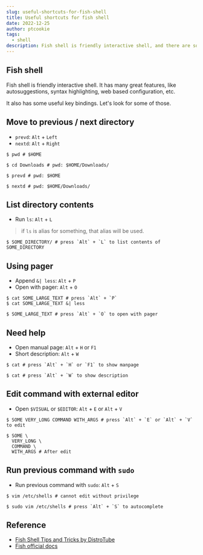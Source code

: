 ```yaml
---
slug: useful-shortcuts-for-fish-shell
title: Useful shortcuts for fish shell
date: 2022-12-25
author: ptcookie
tags:
  - shell
description: Fish shell is friendly interactive shell, and there are some useful keyboard shortcuts.
---
```


## Fish shell

Fish shell is friendly interactive shell.
It has many great features, like autosuggestions, syntax highlighting, web based configuration, etc.

It also has some useful key bindings. Let's look for some of those.

## Move to previous / next directory

- `prevd`: `Alt` + `Left`
- `nextd`: `Alt` + `Right`

```shell
$ pwd # $HOME

$ cd Downloads # pwd: $HOME/Downloads/

$ prevd # pwd: $HOME

$ nextd # pwd: $HOME/Downloads/
```

## List directory contents

- Run `ls`: `Alt` + `L`

> if `ls` is alias for something, that alias will be used.

```shell
$ SOME_DIRECTORY/ # press `Alt` + `L` to list contents of SOME_DIRECTORY
```

## Using pager

- Append `&| less`: `Alt` + `P`
- Open with pager: `Alt` + `O`

```shell
$ cat SOME_LARGE_TEXT # press `Alt` + `P`
$ cat SOME_LARGE_TEXT &| less

$ SOME_LARGE_TEXT # press `Alt` + `O` to open with pager
```

## Need help

- Open manual page: `Alt` + `H` or `F1`
- Short description: `Alt` + `W`

```shell
$ cat # press `Alt` + `H` or `F1` to show manpage

$ cat # press `Alt` + `W` to show description
```

## Edit command with external editor

- Open `$VISUAL` or `$EDITOR`: `Alt` + `E` or `Alt` + `V`

```shell
$ SOME VERY_LONG COMMAND WITH_ARGS # press `Alt` + `E` or `Alt` + `V` to edit

$ SOME \
  VERY_LONG \
  COMMAND \
  WITH_ARGS # After edit
```

## Run previous command with `sudo`

- Run previous command with `sudo`: `Alt` + `S`

```shell
$ vim /etc/shells # cannot edit without privilege

$ sudo vim /etc/shells # press `Alt` + `S` to autocomplete
```

## Reference

- [Fish Shell Tips and Tricks by DistroTube](https://youtu.be/8GN9D-OnG-A)
- [Fish official docs](https://fishshell.com/docs/current/interactive.html#shared-bindings)
